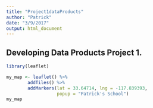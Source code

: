 ```yaml
---
title: "Project1dataProducts"
author: "Patrick"
date: "3/9/2017"
output: html_document
---
```


## Developing Data Products Project 1.

```r
library(leaflet)

my_map <- leaflet() %>%
        addTiles() %>%
        addMarkers(lat = 33.64714, lng = -117.839393,
                   popup = "Patrick's School")
my_map
```


